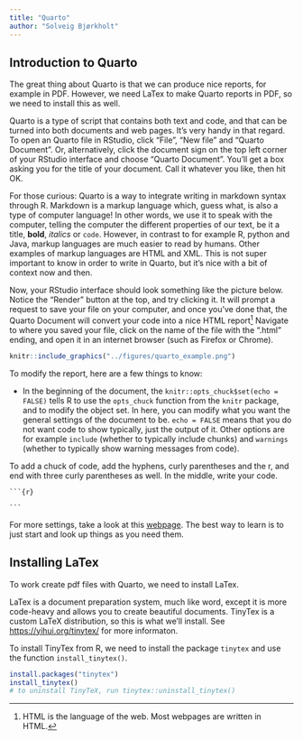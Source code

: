 ```yaml
---
title: "Quarto"
author: "Solveig Bjørkholt"
---
```


## Introduction to Quarto

The great thing about Quarto is that we can produce nice reports, for example in PDF. However, we need LaTex to make Quarto reports in PDF, so we need to install this as well.

Quarto is a type of script that contains both text and code, and that can be turned into both documents and web pages. It's very handy in that regard. To open an Quarto file in RStudio, click "File", "New file" and "Quarto Document". Or, alternatively, click the document sign on the top left corner of your RStudio interface and choose "Quarto Document". You'll get a box asking you for the title of your document. Call it whatever you like, then hit OK.

For those curious: Quarto is a way to integrate writing in markdown syntax through R. Markdown is a markup language which, guess what, is also a type of computer language! In other words, we use it to speak with the computer, telling the computer the different properties of our text, be it a title, **bold**, *italics* or `code`. However, in contrast to for example R, python and Java, markup languages are much easier to read by humans. Other examples of markup languages are HTML and XML. This is not super important to know in order to write in Quarto, but it's nice with a bit of context now and then.

Now, your RStudio interface should look something like the picture below. Notice the "Render" button at the top, and try clicking it. It will prompt a request to save your file on your computer, and once you've done that, the Quarto Document will convert your code into a nice HTML report[^5_quarto-1] Navigate to where you saved your file, click on the name of the file with the ".html" ending, and open it in an internet browser (such as Firefox or Chrome).

[^5_quarto-1]: HTML is the language of the web. Most webpages are written in HTML.

```r
knitr::include_graphics("../figures/quarto_example.png")
```

To modify the report, here are a few things to know:

-   In the beginning of the document, the `knitr::opts_chuck$set(echo = FALSE)` tells R to use the `opts_chuck` function from the `knitr` package, and to modify the object set. In here, you can modify what you want the general settings of the document to be. `echo = FALSE` means that you do not want code to show typically, just the output of it. Other options are for example `include` (whether to typically include chunks) and `warnings` (whether to typically show warning messages from code).

To add a chuck of code, add the hyphens, curly parentheses and the r, and end with three curly parentheses as well. In the middle, write your code.

```` ```{r} ````

```` ``` ````

For more settings, take a look at this [webpage](https://quarto.org/docs/authoring/markdown-basics.html). The best way to learn is to just start and look up things as you need them.

## Installing LaTex

To work create pdf files with Quarto, we need to install LaTex.

LaTex is a document preparation system, much like word, except it is more code-heavy and allows you to create beautiful documents. TinyTex is a custom LaTeX distribution, so this is what we'll install. See <https://yihui.org/tinytex/> for more informaton.

To install TinyTex from R, we need to install the package `tinytex` and use the function `install_tinytex()`.

```r

install.packages("tinytex")
install_tinytex()
# to uninstall TinyTeX, run tinytex::uninstall_tinytex()

```

